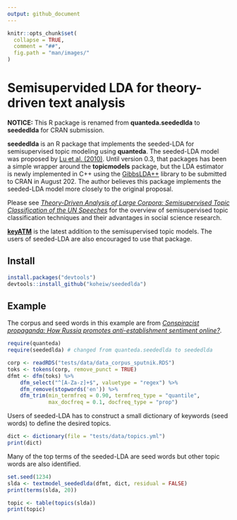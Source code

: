 ```yaml
---
output: github_document
---
```


```r
knitr::opts_chunk$set(
  collapse = TRUE,
  comment = "##",
  fig.path = "man/images/"
)
```

# Semisupervided LDA for theory-driven text analysis

**NOTICE:** This R package is renamed from **quanteda.seededlda** to **seededlda** for CRAN submission.

**seededlda** is an R package that implements the seeded-LDA for semisupervised topic modeling using **quanteda**. The seeded-LDA model was proposed by [Lu et al. (2010)](https://dl.acm.org/citation.cfm?id=2119585). Until version 0.3, that packages has been a simple wrapper around the **topicmodels** package, but the LDA estimator is newly implemented in C++ using the [GibbsLDA++](http://gibbslda.sourceforge.net/) library to be submitted to CRAN in August 202. The author believes this package implements the seeded-LDA model more closely to the original proposal.

Please see [*Theory-Driven Analysis of Large Corpora: Semisupervised Topic Classification of the UN Speeches*](https://journals.sagepub.com/doi/full/10.1177/0894439320907027) for the overview of semisupervised topic classification techniques and their advantages in social science research.

[**keyATM**](https://github.com/keyATM/keyATM) is the latest addition to the semisupervised topic models. The users of seeded-LDA are also encouraged to use that package.

## Install

```r
install.packages("devtools")
devtools::install_github("koheiw/seededlda") 
```

## Example

The corpus and seed words in this example are from [*Conspiracist propaganda: How Russia promotes anti-establishment sentiment online?*](https://koheiw.net/wp-content/uploads/2019/06/Sputnik-05-ECPR.pdf).

```r
require(quanteda)
require(seededlda) # changed from quanteda.seededlda to seededlda
```

```r
corp <- readRDS("tests/data/data_corpus_sputnik.RDS")
toks <- tokens(corp, remove_punct = TRUE)
dfmt <- dfm(toks) %>% 
    dfm_select("^[A-Za-z]+$", valuetype = "regex") %>% 
    dfm_remove(stopwords('en')) %>% 
    dfm_trim(min_termfreq = 0.90, termfreq_type = "quantile", 
             max_docfreq = 0.1, docfreq_type = "prop")
```

Users of seeded-LDA has to construct a small dictionary of keywords (seed words) to define the desired topics.

```r
dict <- dictionary(file = "tests/data/topics.yml")
print(dict)
```

Many of the top terms of the seeded-LDA are seed words but other topic words are also identified.

```r
set.seed(1234)
slda <- textmodel_seededlda(dfmt, dict, residual = FALSE)
print(terms(slda, 20))
```

```r
topic <- table(topics(slda))
print(topic)
```

